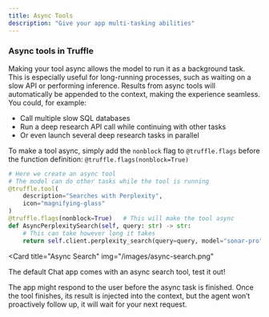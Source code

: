 ```yaml
---
title: Async Tools  
description: "Give your app multi-tasking abilities"  
---
```


### Async tools in Truffle

Making your tool async allows the model to run it as a background task. This is especially useful for long-running processes, such as waiting on a slow API or performing inference. Results from async tools will automatically be appended to the context, making the experience seamless. You could, for example:

* Call multiple slow SQL databases  
* Run a deep research API call while continuing with other tasks  
* Or even launch several deep research tasks in parallel  

To make a tool async, simply add the `nonblock` flag to `@truffle.flags` before the function definition: `@truffle.flags(nonblock=True)`

```python {7}
# Here we create an async tool
# The model can do other tasks while the tool is running
@truffle.tool(
    description="Searches with Perplexity", 
    icon="magnifying-glass"
)
@truffle.flags(nonblock=True)   # This will make the tool async 
def AsyncPerplexitySearch(self, query: str) -> str:    
    # This can take however long it takes
    return self.client.perplexity_search(query=query, model="sonar-pro")
```

<Card 
    title="Async Search"
    img="/images/async-search.png"
>
The default Chat app comes with an async search tool, test it out!
</Card>


<Note>The app might respond to the user before the async task is finished. Once the tool finishes, its result is injected into the context, but the agent won’t proactively follow up, it will wait for your next request. </Note>